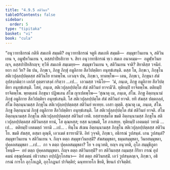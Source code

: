```yaml
---
title: "4.9.5 สติวินย"
tableOfContents: false
sidebar:
  order: 5
type: "tipitaka"
basket: "vi"
book: "cula"
---
```



<DynamicBreadcrumb />

<Division number="236" book="cula">

<Paragraph number="967" book="cula">
“อนุวาทาธิกรณํ กติหิ สมเถหิ สมฺมติ? อนุวาทาธิกรณํ จตูหิ สมเถหิ สมฺมติ—  สมฺมุขาวินเยน จ, สติวินเยน จ, อมูฬฺหวินเยน จ, ตสฺสปาปิยสิกาย จ. สิยา อนุวาทาธิกรณํ ทฺเว สมเถ อนาคมฺม—  อมูฬฺหวินยญฺจ, ตสฺสปาปิยสิกญฺจ; ทฺวีหิ สมเถหิ สมฺเมยฺย—  สมฺมุขาวินเยน จ, สติวินเยน จาติ? สิยาติสฺส วจนียํ. ยถา กถํ วิย? อิธ ปน, ภิกฺขเว, ภิกฺขู ภิกฺขุํ อมูลิกาย สีลวิปตฺติยา อนุทฺธํเสนฺติ. ตสฺส โข, ภิกฺขเว, ภิกฺขุโน สติเวปุลฺลปฺปตฺตสฺส สติวินโย ทาตพฺโพ. เอวญฺจ ปน, ภิกฺขเว, ทาตพฺโพ—
</Paragraph>

<Paragraph number="968" book="cula">
เตน, ภิกฺขเว, ภิกฺขุนา สํฆํ อุปสงฺกมิตฺวา เอกํสํ อุตฺตราสงฺคํ กริตฺวา …เป…  เอวมสฺส วจนีโย—  ‘มํ, ภนฺเต, ภิกฺขู อมูลิกาย สีลวิปตฺติยา อนุทฺธํเสนฺติ. โสหํ, ภนฺเต, สติเวปุลฺลปฺปตฺโต สํฆํ สติวินยํ ยาจามี’ติ. ทุติยมฺปิ ยาจิตพฺโพ. ตติยมฺปิ ยาจิตพฺโพ. พฺยตฺเตนํ ภิกฺขุนา ปฏิพเลน สํโฆ ญาเปตพฺโพ—
</Paragraph>

<Paragraph number="969" book="cula">
‘สุณาตุ เม, ภนฺเต, สํโฆ. ภิกฺขู อิตฺถนฺนามํ ภิกฺขุํ อมูลิกาย สีลวิปตฺติยา อนุทฺธํเสนฺติ. โส สติเวปุลฺลปฺปตฺโต สํฆํ สติวินยํ ยาจติ. ยทิ สํฆสฺส ปตฺตกลฺลํ, สํโฆ อิตฺถนฺนามสฺส ภิกฺขุโน สติเวปุลฺลปฺปตฺตสฺส สติวินยํ ทเทยฺย. เอสา ญตฺติ.
</Paragraph>

<Paragraph number="970" book="cula">
สุณาตุ เม, ภนฺเต, สํโฆ. ภิกฺขู อิตฺถนฺนามํ ภิกฺขุํ อมูลิกาย สีลวิปตฺติยา อนุทฺธํเสนฺติ. โส สติเวปุลฺลปฺปตฺโต สํฆํ สติวินยํ ยาจติ. สํโฆ อิตฺถนฺนามสฺส ภิกฺขุโน สติเวปุลฺลปฺปตฺตสฺส สติวินยํ เทติ. ยสฺสายสฺมโต ขมติ อิตฺถนฺนามสฺส ภิกฺขุโน สติเวปุลฺลปฺปตฺตสฺส สติวินยสฺส ทานํ, โส ตุณฺหสฺส; ยสฺส นกฺขมติ, โส ภาเสยฺย.
</Paragraph>

<Paragraph number="971" book="cula">
ทุติยมฺปิ เอตมตฺถํ วทามิ …เป…  ตติยมฺปิ เอตมตฺถํ วทามิ …เป… .
</Paragraph>

<Paragraph number="972" book="cula">
ทินฺโน สํเฆน อิตฺถนฺนามสฺส ภิกฺขุโน สติเวปุลฺลปฺปตฺตสฺส สติวินโย. ขมติ สํฆสฺส, ตสฺมา ตุณฺหี, เอวเมตํ ธารยามี’ติ.
</Paragraph>

<Paragraph number="973" book="cula">
อิทํ วุจฺจติ, ภิกฺขเว, อธิกรณํ วูปสนฺตํ. เกน วูปสนฺตํ? สมฺมุขาวินเยน จ สติวินเยน จ. กิญฺจ ตตฺถ สมฺมุขาวินยสฺมิํ? สํฆสมฺมุขตา, ธมฺมสมฺมุขตา, วินยสมฺมุขตา, ปุคฺคลสมฺมุขตา …เป…  กา จ ตตฺถ ปุคฺคลสมฺมุขตา? โย จ อนุวทติ, ยญฺจ อนุวทติ, อุโภ สมฺมุขีภูตา โหนฺติ—  อยํ ตตฺถ ปุคฺคลสมฺมุขตา. กิญฺจ ตตฺถ สติวินยสฺมิํ? ยา สติวินยสฺส กมฺมสฺส กิริยา กรณํ อุปคมนํ อชฺฌุปคมนํ อธิวาสนา อปฺปฏิกฺโกสนา—  อิทํ ตตฺถ สติวินยสฺมิํ. เอวํ วูปสนฺตญฺเจ, ภิกฺขเว, อธิกรณํ การโก อุกฺโกเฏติ, อุกฺโกฏนกํ ปาจิตฺติยํ; ฉนฺททายโก ขียติ, ขียนกํ ปาจิตฺติยํ.
</Paragraph>
</Division>